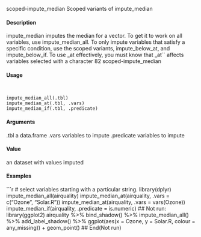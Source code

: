 
scoped-impute_median Scoped variants of impute_median

####  Description 

impute_median imputes the median for a vector. To get it to work on all variables, use impute_median_all.
To only impute variables that satisfy a specific condition, use the scoped variants, impute_below_at,
and impute_below_if. To use _at effectively, you must know that _at`` affects variables selected with a character
82 scoped-impute_median

####  Usage 
<pre><code>

impute_median_all(.tbl)
impute_median_at(.tbl, .vars)
impute_median_if(.tbl, .predicate)
</code></pre>
#### Arguments 

.tbl a data.frame
.vars variables to impute
.predicate variables to impute

#### Value 

an dataset with values imputed

#### Examples 
```r

# select variables starting with a particular string.
library(dplyr)
impute_median_all(airquality)
impute_median_at(airquality,
.vars = c("Ozone", "Solar.R"))
impute_median_at(airquality,
.vars = vars(Ozone))
impute_median_if(airquality,
.predicate = is.numeric)
## Not run:
library(ggplot2)
airquality %>%
bind_shadow() %>%
impute_median_all() %>%
add_label_shadow() %>%
ggplot(aes(x = Ozone,
y = Solar.R,
colour = any_missing)) +
geom_point()
## End(Not run)
